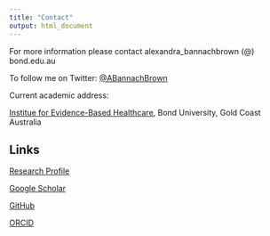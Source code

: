 ```yaml
---
title: "Contact"
output: html_document
---
```

For more information please contact alexandra_bannachbrown (@) bond.edu.au

To follow me on Twitter: <a href="www.twitter.com/abannachbrown" target="_blank"> @ABannachBrown</a>

Current academic address: 

<a href="https://iebh.bond.edu.au/" target="_blank">Institue for Evidence-Based Healthcare</a>, 
Bond University, 
Gold Coast Australia


## Links

<a href="https://research.bond.edu.au/en/persons/alexandra-bannach-brown" target="_blank">Research Profile</a>

<a href="https://scholar.google.com.au/citations?user=3glzaTsAAAAJ&hl=en" target="_blank">Google Scholar</a>

<a href="https://github.com/abannachbrown" target="_blank">GitHub</a>

<a href="https://orcid.org/0000-0002-3161-1395" targer="_blank">ORCID</a>